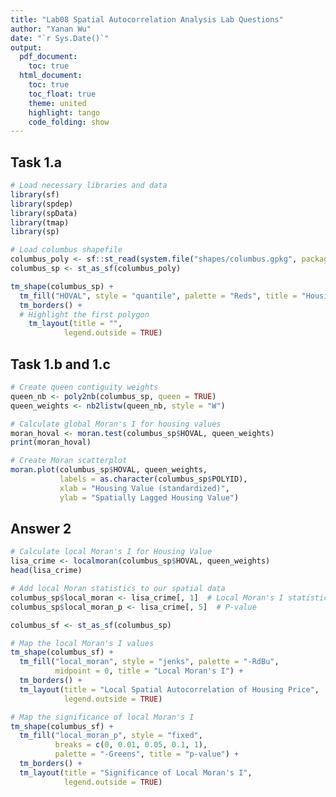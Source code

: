 ```yaml
---
title: "Lab08 Spatial Autocorrelation Analysis Lab Questions"
author: "Yanan Wu"
date: "`r Sys.Date()`"
output:
  pdf_document:
    toc: true
  html_document:
    toc: true
    toc_float: true
    theme: united
    highlight: tango
    code_folding: show
---
```


## Task 1.a
```r
# Load necessary libraries and data
library(sf)
library(spdep)
library(spData)
library(tmap)
library(sp)

# Load columbus shapefile
columbus_poly <- sf::st_read(system.file("shapes/columbus.gpkg", package="spData")[1])
columbus_sp <- st_as_sf(columbus_poly)

tm_shape(columbus_sp) +
  tm_fill("HOVAL", style = "quantile", palette = "Reds", title = "Housing Price") +
  tm_borders() +
  # Highlight the first polygon
    tm_layout(title = "",
            legend.outside = TRUE)
```

## Task 1.b and 1.c

```r
# Create queen contiguity weights
queen_nb <- poly2nb(columbus_sp, queen = TRUE)
queen_weights <- nb2listw(queen_nb, style = "W")

# Calculate global Moran's I for housing values
moran_hoval <- moran.test(columbus_sp$HOVAL, queen_weights)
print(moran_hoval)

# Create Moran scatterplot
moran.plot(columbus_sp$HOVAL, queen_weights,
           labels = as.character(columbus_sp$POLYID),
           xlab = "Housing Value (standardized)",
           ylab = "Spatially Lagged Housing Value")
```

## Answer 2

```r
# Calculate local Moran's I for Housing Value
lisa_crime <- localmoran(columbus_sp$HOVAL, queen_weights)
head(lisa_crime)

# Add local Moran statistics to our spatial data
columbus_sp$local_moran <- lisa_crime[, 1]  # Local Moran's I statistic
columbus_sp$local_moran_p <- lisa_crime[, 5]  # P-value

columbus_sf <- st_as_sf(columbus_sp)

# Map the local Moran's I values
tm_shape(columbus_sf) +
  tm_fill("local_moran", style = "jenks", palette = "-RdBu",
          midpoint = 0, title = "Local Moran's I") +
  tm_borders() +
  tm_layout(title = "Local Spatial Autocorrelation of Housing Price",
            legend.outside = TRUE)

# Map the significance of local Moran's I
tm_shape(columbus_sf) +
  tm_fill("local_moran_p", style = "fixed", 
          breaks = c(0, 0.01, 0.05, 0.1, 1),
          palette = "-Greens", title = "p-value") +
  tm_borders() +
  tm_layout(title = "Significance of Local Moran's I",
            legend.outside = TRUE)
```


